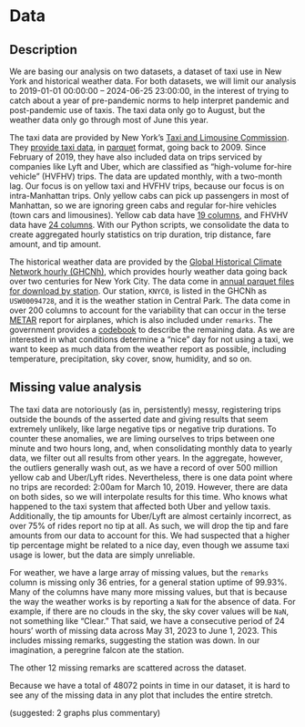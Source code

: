 # Data

## Description

We are basing our analysis on two datasets, a dataset of taxi use in New
York and historical weather data. For both datasets, we will limit our
analysis to 2019-01-01 00:00:00 – 2024-06-25 23:00:00, in the interest of trying to catch about a
year of pre-pandemic norms to help interpret pandemic and post-pandemic use
of taxis. The taxi data only go to August, but the weather data only go
through most of June this year.

The taxi data are provided by New York’s [Taxi and Limousine
Commission](https://www.nyc.gov/site/tlc/index.page). They [provide taxi
data](https://www.nyc.gov/site/tlc/about/tlc-trip-record-data.page), in
[parquet](https://parquet.apache.org/) format, going back to 2009. Since
February of 2019, they have also included data on trips serviced by
companies like Lyft and Uber, which are classified as “high-volume for-hire
vehicle” (HVFHV) trips. The data are updated monthly, with a two-month lag.
Our focus is on yellow taxi and HVFHV trips, because our focus
is on intra-Manhattan trips. Only yellow cabs can pick up passengers in
most of Manhattan, so we are ignoring green cabs and regular for-hire
vehicles (town cars and limousines). Yellow cab data have [19
columns](https://www.nyc.gov/assets/tlc/downloads/pdf/data_dictionary_trip_records_yellow.pdf),
and FHVHV data have [24 columns](https://www.nyc.gov/assets/tlc/downloads/pdf/data_dictionary_trip_records_hvfhs.pdf).
With our Python scripts, we consolidate the data to create 
aggregated hourly statistics on trip duration, trip distance, fare amount,
and tip amount.

The historical weather data are provided by the [Global Historical Climate
Network hourly
(GHCNh)](https://www.ncei.noaa.gov/products/global-historical-climatology-network-hourly),
which provides hourly weather data going back over two centuries for New
York City. The data come in
[annual parquet files for download by
station](https://www.ncei.noaa.gov/oa/global-historical-climatology-network/index.html#hourly/access/by-year/).
Our station, `KNYC0`, is listed in the GHCNh as `USW00094728`, and it is
the weather station in Central Park. The data come in over 200 columns to
account for the variability that can occur in the terse
[METAR](https://en.wikipedia.org/wiki/METAR) report for airplanes, which is
also included under `remarks`. The government provides a
[codebook](https://www.ncei.noaa.gov/oa/global-historical-climatology-network/hourly/doc/ghcnh_DOCUMENTATION.pdf) to describe the remaining data. As we are interested in what conditions
determine a “nice” day for not using a taxi, we want to keep as much data
from the weather report as possible, including temperature, precipitation,
sky cover, snow, humidity, and so on. 

## Missing value analysis

The taxi data are notoriously (as in, persistently) messy, registering
trips outside the bounds of the asserted date and giving results that seem
extremely unlikely, like large negative tips or negative trip durations. 
To counter these anomalies, we are liming ourselves to trips between one
minute and two hours long, and, when consolidating monthly data to yearly
data, we filter out all results from other years.
In
the aggregate, however, the outliers generally wash out, as we have a
record of over 500 million yellow cab and Uber/Lyft rides. Nevertheless, there
is one data point where no trips are recorded: 2:00am for March 10, 2019.
However, there are data on both sides, so we will interpolate results for
this time. Who knows what happened to the taxi system that affected both
Uber and yellow taxis. Additionally, the tip amounts for Uber/Lyft are
almost certainly incorrect, as over 75% of rides report no tip at all. As
such, we will drop the tip and fare amounts from our data to account for
this. We had suspected that a higher tip percentage might be related to a
nice day, even though we assume taxi usage is lower, but the data are simply
unreliable.

For weather, we have a large array of missing values, but the `remarks`
column is missing only 36 entries, for a general station uptime of 99.93%.
Many of the columns have many more missing values, but that is because the
way the weather works is by reporting a `NaN` for the absence of data. For
example, if there are no clouds in the sky, the sky cover values will be
`NaN`, not something like "Clear." That said, we have a consecutive period
of 24 hours’ worth of missing data across May 31, 2023 to June 1, 2023.
This includes missing remarks, suggesting the station was down. In our
imagination, a peregrine falcon ate the station.

The other 12 missing remarks are scattered across the dataset.

Because we have a total of 48072 points in time in our dataset, it is hard
to see any of the missing data in any plot that includes the entire
stretch.

(suggested: 2 graphs plus commentary)
